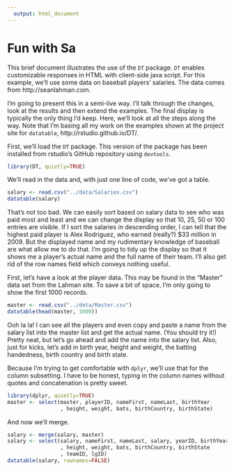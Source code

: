 ```yaml
---
  output: html_document
---
```


# Fun with Sa

This brief document illustrates the use of the `DT` package. `DT` enables customizable responses in HTML with client-side java script. For this example, we'll use some data on baseball players' salaries. The data comes from http://seanlahman.com.

I'm going to present this in a semi-live way. I'll talk through the changes, look at the results and then extend the examples. The final display is typically the only thing I'd keep. Here, we'll look at all the steps along the way. Note that I'm basing all my work on the examples shown at the project site for `datatable`, http://rstudio.github.io/DT/.

First, we'll load the `DT` package. This version of the package has been installed from rstudio's GitHub repository using `devtools`.

```r
library(DT, quietly=TRUE)
```

We'll read in the data and, with just one line of code, we've got a table.

```r
salary <- read.csv("../data/Salaries.csv")
datatable(salary)
```

That's not too bad. We can easily sort based on salary data to see who was paid most and least and we can change the display so that 10, 25, 50 or 100 entries are visible. If I sort the salaries in descending order, I can tell that the highest paid player is Alex Rodriguez, who earned (really?) $33 million in 2009. But the displayed name and my rudimentary knowledge of baseball are what allow me to do that. I'm going to tidy up the display so that it shows me a player's actual name and the full name of their team. I'll also get rid of the row names field which conveys nothing useful.

First, let's have a look at the player data. This may be found in the "Master" data set from the Lahman site. To save a bit of space, I'm only going to show the first 1000 records.

```r
master <- read.csv("../data/Master.csv")
datatable(head(master, 1000))
```

Ooh la la! I can see all the players and even copy and paste a name from the salary list into the master list and get the actual name. (You should try it!) Pretty neat, but let's go ahead and add the name into the salary list. Also, just for kicks, let's add in birth year, height and weight, the batting handedness, birth country and birth state.

Because I'm trying to get comfortable with `dplyr`, we'll use that for the column subsetting. I have to be honest, typing in the column names without quotes and concatenation is pretty sweet.

```r
library(dplyr, quietly=TRUE)
master <- select(master, playerID, nameFirst, nameLast, birthYear
                 , height, weight, bats, birthCountry, birthState)
```

And now we'll merge. 

```r
salary <- merge(salary, master)
salary <- select(salary, nameFirst, nameLast, salary, yearID, birthYear
                 , height, weight, bats, birthCountry, birthState
                 , teamID, lgID)
datatable(salary, rownames=FALSE)
```
